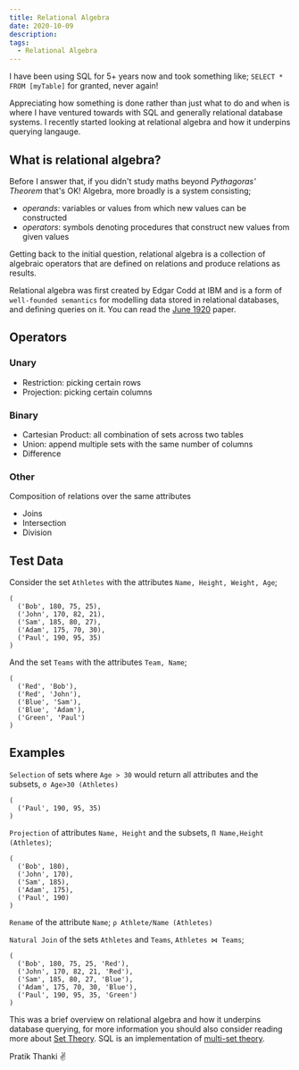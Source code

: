 ```yaml
---
title: Relational Algebra
date: 2020-10-09
description: 
tags:
  - Relational Algebra
---
```


I have been using SQL for 5+ years now and took something like; `SELECT * FROM [myTable]` for granted, never again! 

Appreciating how something is done rather than just what to do and when is where I have ventured towards with SQL and 
generally relational database systems. I recently started looking at relational algebra and how it underpins querying langauge.

## What is relational algebra?

Before I answer that, if you didn't study maths beyond _Pythagoras' Theorem_ that's OK! Algebra, more broadly is a system 
consisting; 
- *operands*: variables or values from which new values can be constructed
- *operators*: symbols denoting procedures that construct new values from given values 

Getting back to the initial question, relational algebra is a collection of algebraic operators that are defined on relations 
and produce relations as results.

Relational algebra was first created by Edgar Codd at IBM and is a form of `well-founded semantics` for modelling data stored in 
relational databases, and defining queries on it. You can read the 
[June 1920](https://www.seas.upenn.edu/~zives/03f/cis550/codd.pdf) paper.

## Operators

### Unary

- Restriction: picking certain rows
- Projection: picking certain columns

### Binary

- Cartesian Product: all combination of sets across two tables
- Union: append multiple sets with the same number of columns 
- Difference

### Other

Composition of relations over the same attributes
- Joins
- Intersection
- Division


## Test Data

Consider the set `Athletes` with the attributes `Name, Height, Weight, Age`;

```
(
  ('Bob', 180, 75, 25),
  ('John', 170, 82, 21),
  ('Sam', 185, 80, 27),
  ('Adam', 175, 70, 30),
  ('Paul', 190, 95, 35)
)
```

And the set `Teams` with the attributes `Team, Name`;

```
(
  ('Red', 'Bob'),
  ('Red', 'John'),
  ('Blue', 'Sam'),
  ('Blue', 'Adam'),
  ('Green', 'Paul')
)
```

## Examples

`Selection` of sets where `Age > 30` would return all attributes and the subsets, `σ Age>30 (Athletes)`

```
(
  ('Paul', 190, 95, 35)
)
```

`Projection` of attributes `Name, Height` and the subsets, `Π Name,Height (Athletes)`;

```
(
  ('Bob', 180),
  ('John', 170),
  ('Sam', 185),
  ('Adam', 175),
  ('Paul', 190)
)
```

`Rename` of the attribute `Name`; `ρ Athlete/Name (Athletes)`

`Natural Join` of the sets `Athletes` and `Teams`, `Athletes ⋈ Teams`;

```
(
  ('Bob', 180, 75, 25, 'Red'),
  ('John', 170, 82, 21, 'Red'),
  ('Sam', 185, 80, 27, 'Blue'),
  ('Adam', 175, 70, 30, 'Blue'),
  ('Paul', 190, 95, 35, 'Green')
)
```

This was a brief overview on relational algebra and how it underpins database querying, for more information you should also 
consider reading more about [Set Theory](https://en.wikipedia.org/wiki/Set_theory). SQL is an implementation of 
[multi-set theory](https://en.wikipedia.org/wiki/Multiset).


Pratik Thanki ✌️
